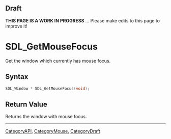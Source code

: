 
== Draft ==

'''THIS PAGE IS A WORK IN PROGRESS''' ... Please make edits to this page to improve it!
= SDL_GetMouseFocus =

Get the window which currently has mouse focus.

== Syntax ==

<syntaxhighlight lang='c'>
SDL_Window * SDL_GetMouseFocus(void);
</syntaxhighlight>

== Return Value ==

Returns the window with mouse focus.


----
[[CategoryAPI]], [[CategoryMouse]], [[CategoryDraft]]


